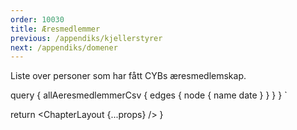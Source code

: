 ```yaml
---
order: 10030
title: Æresmedlemmer
previous: /appendiks/kjellerstyrer
next: /appendiks/domener
---
```



Liste over personer som har fått CYBs æresmedlemskap.

<HonoraryMembers data={props.data.allAeresmedlemmerCsv} />

  query {
    allAeresmedlemmerCsv {
      edges {
        node {
          name
          date
        }
      }
    }
  }
`

  return <ChapterLayout {...props} />
}
